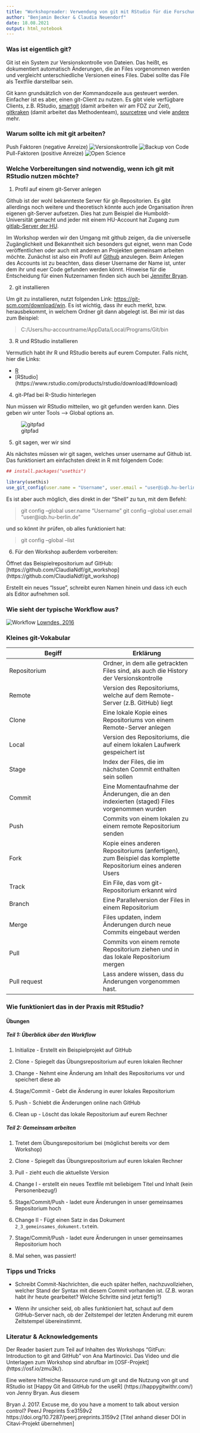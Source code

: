 ```yaml
---
title: "Workshopreader: Verwendung von git mit RStudio für die Forschung am IQB"
author: "Benjamin Becker & Claudia Neuendorf"
date: 18.08.2021
output: html_notebook
---
```



### Was ist eigentlich git?

Git ist ein System zur Versionskontrolle von Dateien. Das heißt, es dokumentiert automatisch Änderungen, die an Files vorgenommen werden und vergleicht unterschiedliche Versionen eines Files. Dabei sollte das File als Textfile darstellbar sein. 

Git kann grundsätzlich von der Kommandozeile aus gesteuert werden. Einfacher ist es aber, einen git-Client zu nutzen. Es gibt viele verfügbare Clients, z.B. RStudio, [smartgit](https://www.syntevo.com/smartgit/) (damit arbeiten wir am FDZ zur Zeit), [gitkraken](https://www.gitkraken.com/) (damit arbeitet das Methodenteam), [sourcetree](https://www.sourcetreeapp.com/) und viele [andere](https://acodez.in/git-gui-clients/) mehr.

### Warum sollte ich mit git arbeiten?

Push Faktoren (negative Anreize)
![Versionskontrolle](Abbildungen_Reader/GitFun_FINALdoc.jpg)
![Backup von Code](Abbildungen_Reader/GitFun_backup.bmp)
Pull-Faktoren (positive Anreize)
![Open Science](Abbildungen_Reader/Open_Science.png)

### Welche Vorbereitungen sind notwendig, wenn ich git mit RStudio nutzen möchte?
1.  Profil auf einem git-Server anlegen

Github ist der wohl bekannteste Server für git-Repositorien. Es gibt allerdings noch weitere und theoretisch könnte auch jede Organisation ihren eigenen git-Server aufsetzen. Dies hat zum Beispiel die Humboldt-Universität gemacht und jeder mit einem HU-Account hat Zugang zum [gitlab-Server der HU](https://scm.cms.hu-berlin.de/).  

Im Workshop werden wir den Umgang mit github zeigen, da die universelle Zugänglichkeit und Bekanntheit sich besonders gut eignet, wenn man Code veröffentlichen oder auch mit anderen an Projekten gemeinsam arbeiten möchte.
Zunächst ist also ein Profil auf [Github](https://github.com) anzulegen. Beim Anlegen des Accounts ist zu beachten, dass dieser Username der Name ist, unter dem ihr und euer Code gefunden werden könnt. Hinweise für die Entscheidung für einen Nutzernamen finden sich auch bei [Jennifer Bryan](https://happygitwithr.com/github-acct.html).

2. git installieren

Um git zu installieren, nutzt folgenden Link: [https://git-scm.com/download/win](https://git-scm.com/download/win). Es ist wichtig, dass ihr euch merkt, bzw. herausbekommt, in welchem Ordner git dann abgelegt ist. Bei mir ist das zum Beispiel: 

> C:/Users/hu-accountname/AppData/Local/Programs/Git/bin

3. R und RStudio installieren

Vermutlich habt ihr R und RStudio bereits auf eurem Computer. Falls nicht, hier die Links: 

* [R](https://ftp.fau.de/cran/) 
* [RStudio] (https://www.rstudio.com/products/rstudio/download/#download)

4. git-Pfad bei R-Studio hinterlegen

Nun müssen wir RStudio mitteilen, wo git gefunden werden kann. Dies geben wir unter Tools --> Global options an.

![gitpfad](Abbildungen_Reader/gitpfad.png)

5. git sagen, wer wir sind

Als nächstes müssen wir git sagen, welches unser username auf Github ist. Das funktioniert am einfachsten direkt in R mit folgendem Code:

```r

## install.packages("usethis")

library(usethis)
use_git_config(user.name = "Username", user.email = "user@iqb.hu-berlin.de")
```

Es ist aber auch möglich, dies direkt in der "Shell" zu tun, mit dem Befehl: 

> git config --global user.name "Username"
> git config --global user.email "user@iqb.hu-berlin.de"

und so könnt ihr prüfen, ob alles funktioniert hat:

> git config --global --list

6. Für den Workshop außerdem vorbereiten:

Öffnet das Beispielrepositorium auf GitHub: [https://github.com/ClaudiaNdf/git_workshop] (https://github.com/ClaudiaNdf/git_workshop)

Erstellt ein neues "Issue", schreibt euren Namen hinein und dass ich euch als Editor aufnehmen soll. 

### Wie sieht der typische Workflow aus?

![Workflow](Abbildungen_Reader/Funktion_von_github.png)
[Lowndes, 2016](https://jules32.github.io/2016-07-12-Oxford/git/)

### Kleines git-Vokabular

Begiff       | Erklärung
------------ | ------------
Repositorium | Ordner, in dem alle getrackten Files sind, als auch die History der Versionskontrolle
Remote       | Version des Repositoriums, welche auf dem Remote-Server (z.B. GitHub) liegt
Clone       | Eine lokale Kopie eines Repositoriums von einem Remote-Server anlegen
Local       | Version des Repositoriums, die auf einem lokalen Laufwerk gespeichert ist
Stage       | Index der Files, die im nächsten Commit enthalten sein sollen
Commit      | Eine Momentaufnahme der Änderungen, die an den indexierten (staged) Files vorgenommen wurden
Push        | Commits von einem lokalen zu einem remote Repositorium senden
Fork        | Kopie eines anderen Repositoriums (anfertigen), zum Beispiel das komplette Repositorium eines anderen Users
Track       | Ein File, das vom git-Repositorium erkannt wird
Branch      | Eine Parallelversion der Files in einem Repositorium
Merge       | Files updaten, indem Änderungen durch neue Commits eingebaut werden
Pull        | Commits von einem remote Repositorium ziehen und in das lokale Repositorium mergen
Pull request | Lass andere wissen, dass du Änderungen vorgenommen hast.

### Wie funktioniert das in der Praxis mit RStudio?

#### Übungen 

##### Teil 1: Überblick über den Workflow

1. Initialize - Erstellt ein Beispielprojekt auf GitHub 

2. Clone - Spiegelt das Übungsrepositorium auf euren lokalen Rechner

3. Change - Nehmt eine Änderung am Inhalt des Repositoriums vor und speichert diese ab

4. Stage/Commit - Gebt die Änderung in eurer lokales Repositorium

5. Push - Schiebt die Änderungen online nach GitHub 

6. Clean up - Löscht das lokale Repositorium auf eurem Rechner

##### Teil 2: Gemeinsam arbeiten

1. Tretet dem Übungsrepositorium bei (möglichst bereits vor dem Workshop)

2. Clone - Spiegelt das Übungsrepositorium auf euren lokalen Rechner

3. Pull - zieht euch die aktuellste Version
 
4. Change I - erstellt ein neues Textfile mit beliebigem Titel und Inhalt (kein Personenbezug!)

5. Stage/Commit/Push - ladet eure Änderungen in unser gemeinsames Repositorium hoch

6. Change II - Fügt einen Satz in das Dokument `2_3_gemeinsames_dokument.txt`ein.

7. Stage/Commit/Push - ladet eure Änderungen in unser gemeinsames Repositorium hoch

8. Mal sehen, was passiert!

### Tipps und Tricks

* Schreibt Commit-Nachrichten, die euch später helfen, nachzuvollziehen, welcher Stand der Syntax mit diesem Commit vorhanden ist. (Z.B. woran habt ihr heute gearbeitet? Welche Schritte sind jetzt fertig?)

* Wenn ihr unsicher seid, ob alles funktioniert hat, schaut auf dem GitHub-Server nach, ob der Zeitstempel der letzten Änderung mit eurem Zeitstempel übereinstimmt.



### Literatur & Acknowledgements

Der Reader basiert zum Teil auf Inhalten des Workshops "GitFun: Introduction to git and GitHub" von Ana Martinovici. Das Video und die Unterlagen zum Workshop sind abrufbar im [OSF-Projekt] (https://osf.io/zmu3k/).

Eine weitere hilfreiche Ressource rund um git und die Nutzung von git und RStudio ist [Happy Git and GitHub for the useR] (https://happygitwithr.com/) von Jenny Bryan. Aus diesem  

Bryan J. 2017. Excuse me, do you have a moment to talk about version control? PeerJ Preprints 5:e3159v2 https://doi.org/10.7287/peerj.preprints.3159v2 [Titel anhand dieser DOI in Citavi-Projekt übernehmen] 


